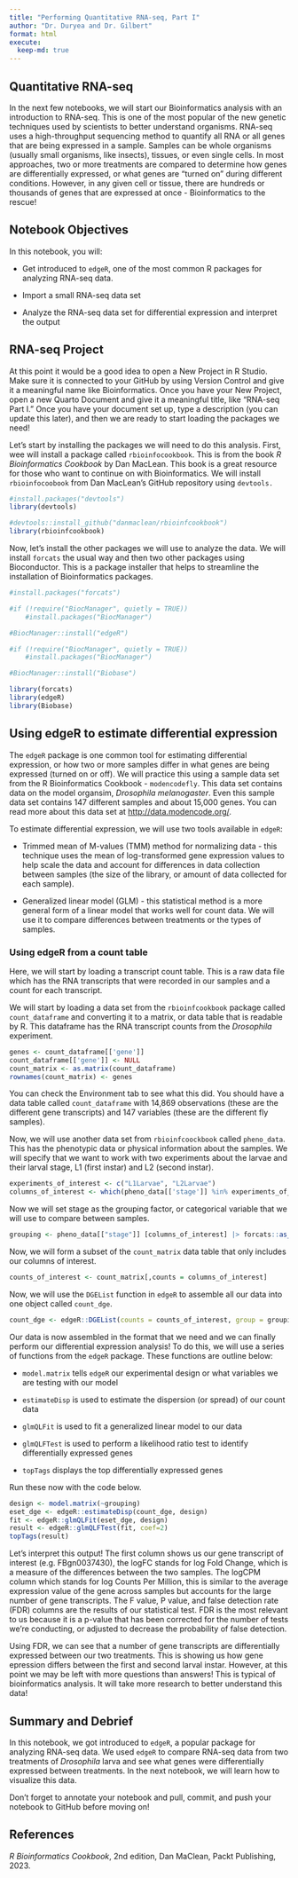 ```yaml
---
title: "Performing Quantitative RNA-seq, Part I"
author: "Dr. Duryea and Dr. Gilbert"
format: html
execute:
  keep-md: true
---
```


## Quantitative RNA-seq

In the next few notebooks, we will start our Bioinformatics analysis with an introduction to RNA-seq. This is one of the most popular of the new genetic techniques used by scientists to better understand organisms. RNA-seq uses a high-throughput sequencing method to quantify all RNA or all genes that are being expressed in a sample. Samples can be whole organisms (usually small organisms, like insects), tissues, or even single cells. In most approaches, two or more treatments are compared to determine how genes are differentially expressed, or what genes are "turned on" during different conditions. However, in any given cell or tissue, there are hundreds or thousands of genes that are expressed at once - Bioinformatics to the rescue!

## Notebook Objectives

In this notebook, you will:

-   Get introduced to `edgeR`, one of the most common R packages for analyzing RNA-seq data.

-   Import a small RNA-seq data set

-   Analyze the RNA-seq data set for differential expression and interpret the output

## RNA-seq Project

At this point it would be a good idea to open a New Project in R Studio. Make sure it is connected to your GitHub by using Version Control and give it a meaningful name like Bioinformatics. Once you have your New Project, open a new Quarto Document and give it a meaningful title, like "RNA-seq Part I." Once you have your document set up, type a description (you can update this later), and then we are ready to start loading the packages we need!

Let's start by installing the packages we will need to do this analysis. First, wee will install a package called `rbioinfocookbook`. This is from the book *R Bioinformatics Cookbook* by Dan MacLean. This book is a great resource for those who want to continue on with Bioinformatics. We will install `rbioinfocoobook` from Dan MacLean's GitHub repository using `devtools.`

```r
#install.packages("devtools")
library(devtools)

#devtools::install_github("danmaclean/rbioinfcookbook")
library(rbioinfcookbook)

```

Now, let's install the other packages we will use to analyze the data. We will install `forcats` the usual way and then two other packages using Bioconductor. This is a package installer that helps to streamline the installation of Bioinformatics packages.

```r
#install.packages("forcats")

#if (!require("BiocManager", quietly = TRUE))
    #install.packages("BiocManager")

#BiocManager::install("edgeR")

#if (!require("BiocManager", quietly = TRUE))
    #install.packages("BiocManager")

#BiocManager::install("Biobase")

library(forcats)
library(edgeR)
library(Biobase)

```

## Using edgeR to estimate differential expression

The `edgeR` package is one common tool for estimating differential expression, or how two or more samples differ in what genes are being expressed (turned on or off). We will practice this using a sample data set from the R Bioinformatics Cookbook - `modencodefly`. This data set contains data on the model organsim, *Drosophila melanogaster*. Even this sample data set contains 147 different samples and about 15,000 genes. You can read more about this data set at <http://data.modencode.org/>.

To estimate differential expression, we will use two tools available in `edgeR`:

-   Trimmed mean of M-values (TMM) method for normalizing data - this technique uses the mean of log-transformed gene expression values to help scale the data and account for differences in data collection between samples (the size of the library, or amount of data collected for each sample).

-   Generalized linear model (GLM) - this statistical method is a more general form of a linear model that works well for count data. We will use it to compare differences between treatments or the types of samples.

### Using edgeR from a count table

Here, we will start by loading a transcript count table. This is a raw data file which has the RNA transcripts that were recorded in our samples and a count for each transcript.

We will start by loading a data set from the `rbioinfcookbook` package called `count_dataframe` and converting it to a matrix, or data table that is readable by R. This dataframe has the RNA transcript counts from the *Drosophila* experiment.

```r
genes <- count_dataframe[['gene']]
count_dataframe[['gene']] <- NULL
count_matrix <- as.matrix(count_dataframe)
rownames(count_matrix) <- genes
```

You can check the Environment tab to see what this did. You should have a data table called `count_dataframe` with 14,869 observations (these are the different gene transcripts) and 147 variables (these are the different fly samples).

Now, we will use another data set from `rbioinfcoockbook` called `pheno_data`. This has the phenotypic data or physical information about the samples. We will specify that we want to work with two experiments about the larvae and their larval stage, L1 (first instar) and L2 (second instar).

```r
experiments_of_interest <- c("L1Larvae", "L2Larvae")
columns_of_interest <- which(pheno_data[['stage']] %in% experiments_of_interest)
```

Now we will set stage as the grouping factor, or categorical variable that we will use to compare between samples.

```r
grouping <- pheno_data[["stage"]] [columns_of_interest] |> forcats::as_factor()
```

Now, we will form a subset of the `count_matrix` data table that only includes our columns of interest.

```r
counts_of_interest <- count_matrix[,counts = columns_of_interest]
```

Now, we will use the `DGEList` function in `edgeR` to assemble all our data into one object called `count_dge`.

```r
count_dge <- edgeR::DGEList(counts = counts_of_interest, group = grouping)
```

Our data is now assembled in the format that we need and we can finally perform our differential expression analysis! To do this, we will use a series of functions from the `edgeR` package. These functions are outline below:

-   `model.matrix` tells `edgeR` our experimental design or what variables we are testing with our model

-   `estimateDisp` is used to estimate the dispersion (or spread) of our count data

-   `glmQLFit` is used to fit a generalized linear model to our data

-   `glmQLFTest` is used to perform a likelihood ratio test to identify differentially expressed genes

-   `topTags` displays the top differentially expressed genes

Run these now with the code below.

```r
design <- model.matrix(~grouping)
eset_dge <- edgeR::estimateDisp(count_dge, design)
fit <- edgeR::glmQLFit(eset_dge, design)
result <- edgeR::glmQLFTest(fit, coef=2)
topTags(result)
```

Let's interpret this output! The first column shows us our gene transcript of interest (e.g. FBgn0037430), the logFC stands for log Fold Change, which is a measure of the differences between the two samples. The logCPM column which stands for log Counts Per Million, this is similar to the average expression value of the gene across samples but accounts for the large number of gene transcripts. The F value, P value, and false detection rate (FDR) columns are the results of our statistical test. FDR is the most relevant to us because it is a p-value that has been corrected for the number of tests we're conducting, or adjusted to decrease the probability of false detection.

Using FDR, we can see that a number of gene transcripts are differentially expressed between our two treatments. This is showing us how gene epression differs between the first and second larval instar. However, at this point we may be left with more questions than answers! This is typical of bioinformatics analysis. It will take more research to better understand this data!

## Summary and Debrief

In this notebook, we got introduced to `edgeR`, a popular package for analyzing RNA-seq data. We used `edgeR` to compare RNA-seq data from two treatments of *Drosophila* larva and see what genes were differentially expressed between treatments. In the next notebook, we will learn how to visualize this data.

Don't forget to annotate your notebook and pull, commit, and push your notebook to GitHub before moving on!

## References

*R Bioinformatics Cookbook*, 2nd edition, Dan MaClean, Packt Publishing, 2023.
